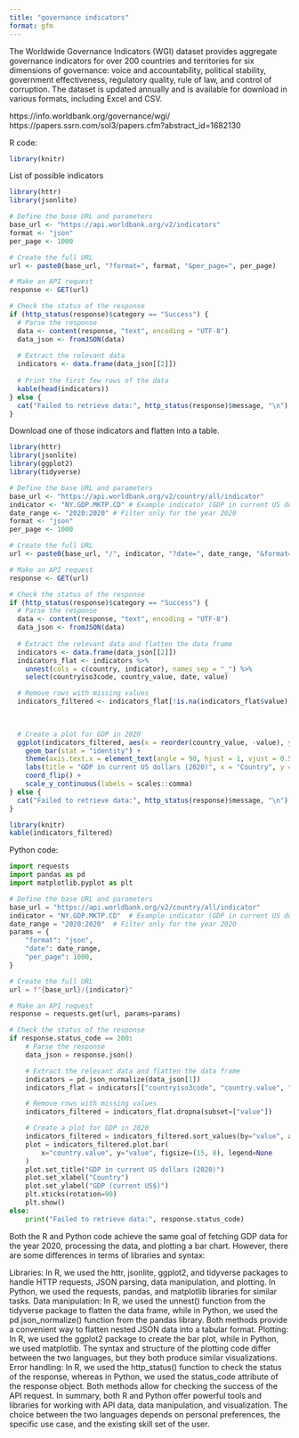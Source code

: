 ```yaml
---
title: "governance indicators"
format: gfm
---
```


The Worldwide Governance Indicators (WGI) dataset provides aggregate governance indicators for over 200 countries and territories for six dimensions of governance: voice and accountability, political stability, government effectiveness, regulatory quality, rule of law, and control of corruption. The dataset is updated annually and is available for download in various formats, including Excel and CSV.

https://info.worldbank.org/governance/wgi/
https://papers.ssrn.com/sol3/papers.cfm?abstract_id=1682130

R code: 
```r
library(knitr)
```

List of possible indicators
```r
library(httr)
library(jsonlite)

# Define the base URL and parameters
base_url <- "https://api.worldbank.org/v2/indicators"
format <- "json"
per_page <- 1000

# Create the full URL
url <- paste0(base_url, "?format=", format, "&per_page=", per_page)

# Make an API request
response <- GET(url)

# Check the status of the response
if (http_status(response)$category == "Success") {
  # Parse the response
  data <- content(response, "text", encoding = "UTF-8")
  data_json <- fromJSON(data)
  
  # Extract the relevant data
  indicators <- data.frame(data_json[[2]])
  
  # Print the first few rows of the data
  kable(head(indicators))
} else {
  cat("Failed to retrieve data:", http_status(response)$message, "\n")
}
```

Download one of those indicators and flatten into a table.
```r
library(httr)
library(jsonlite)
library(ggplot2)
library(tidyverse)

# Define the base URL and parameters
base_url <- "https://api.worldbank.org/v2/country/all/indicator"
indicator <- "NY.GDP.MKTP.CD" # Example indicator (GDP in current US dollars)
date_range <- "2020:2020" # Filter only for the year 2020
format <- "json"
per_page <- 1000

# Create the full URL
url <- paste0(base_url, "/", indicator, "?date=", date_range, "&format=", format, "&per_page=", per_page)

# Make an API request
response <- GET(url)

# Check the status of the response
if (http_status(response)$category == "Success") {
  # Parse the response
  data <- content(response, "text", encoding = "UTF-8")
  data_json <- fromJSON(data)
  
  # Extract the relevant data and flatten the data frame
  indicators <- data.frame(data_json[[2]])
  indicators_flat <- indicators %>% 
    unnest(cols = c(country, indicator), names_sep = "_") %>%
    select(countryiso3code, country_value, date, value)

  # Remove rows with missing values
  indicators_filtered <- indicators_flat[!is.na(indicators_flat$value),]

  
  
  # Create a plot for GDP in 2020
  ggplot(indicators_filtered, aes(x = reorder(country_value, -value), y = value)) +
    geom_bar(stat = "identity") +
    theme(axis.text.x = element_text(angle = 90, hjust = 1, vjust = 0.5)) +
    labs(title = "GDP in current US dollars (2020)", x = "Country", y = "GDP (current US$)") +
    coord_flip() +
    scale_y_continuous(labels = scales::comma)
} else {
  cat("Failed to retrieve data:", http_status(response)$message, "\n")
}
```
```r
library(knitr)
kable(indicators_filtered)
```

Python code:

```python
import requests
import pandas as pd
import matplotlib.pyplot as plt

# Define the base URL and parameters
base_url = "https://api.worldbank.org/v2/country/all/indicator"
indicator = "NY.GDP.MKTP.CD"  # Example indicator (GDP in current US dollars)
date_range = "2020:2020"  # Filter only for the year 2020
params = {
    "format": "json",
    "date": date_range,
    "per_page": 1000,
}

# Create the full URL
url = f"{base_url}/{indicator}"

# Make an API request
response = requests.get(url, params=params)

# Check the status of the response
if response.status_code == 200:
    # Parse the response
    data_json = response.json()

    # Extract the relevant data and flatten the data frame
    indicators = pd.json_normalize(data_json[1])
    indicators_flat = indicators[["countryiso3code", "country.value", "date", "value"]]

    # Remove rows with missing values
    indicators_filtered = indicators_flat.dropna(subset=["value"])

    # Create a plot for GDP in 2020
    indicators_filtered = indicators_filtered.sort_values(by="value", ascending=False)
    plot = indicators_filtered.plot.bar(
        x="country.value", y="value", figsize=(15, 8), legend=None
    )
    plot.set_title("GDP in current US dollars (2020)")
    plot.set_xlabel("Country")
    plot.set_ylabel("GDP (current US$)")
    plt.xticks(rotation=90)
    plt.show()
else:
    print("Failed to retrieve data:", response.status_code)
```

Both the R and Python code achieve the same goal of fetching GDP data for the year 2020, processing the data, and plotting a bar chart. However, there are some differences in terms of libraries and syntax:

Libraries: In R, we used the httr, jsonlite, ggplot2, and tidyverse packages to handle HTTP requests, JSON parsing, data manipulation, and plotting. In Python, we used the requests, pandas, and matplotlib libraries for similar tasks.
Data manipulation: In R, we used the unnest() function from the tidyverse package to flatten the data frame, while in Python, we used the pd.json_normalize() function from the pandas library. Both methods provide a convenient way to flatten nested JSON data into a tabular format.
Plotting: In R, we used the ggplot2 package to create the bar plot, while in Python, we used matplotlib. The syntax and structure of the plotting code differ between the two languages, but they both produce similar visualizations.
Error handling: In R, we used the http_status() function to check the status of the response, whereas in Python, we used the status_code attribute of the response object. Both methods allow for checking the success of the API request.
In summary, both R and Python offer powerful tools and libraries for working with API data, data manipulation, and visualization. The choice between the two languages depends on personal preferences, the specific use case, and the existing skill set of the user.

